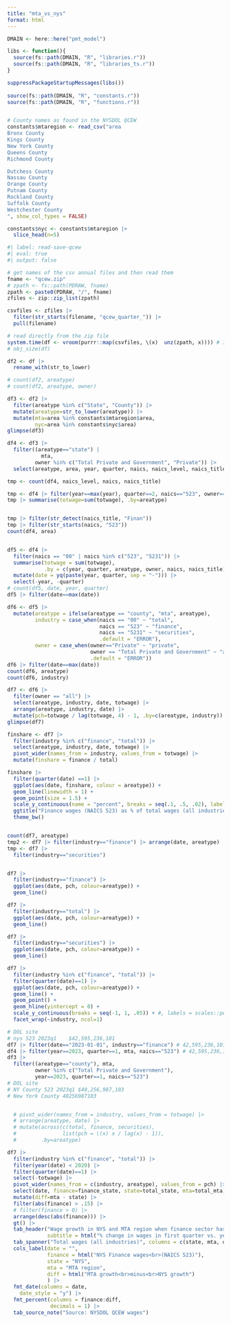 ```yaml
---
title: "mta_vs_nys"
format: html
---
```


```r


DMAIN <- here::here("pmt_model")

libs <- function(){
  source(fs::path(DMAIN, "R", "libraries.r"))
  source(fs::path(DMAIN, "R", "libraries_ts.r"))
}

suppressPackageStartupMessages(libs())
  
source(fs::path(DMAIN, "R", "constants.r"))
source(fs::path(DMAIN, "R", "functions.r"))


# County names as found in the NYSDOL QCEW
constants$mtaregion <- read_csv("area
Bronx County
Kings County
New York County
Queens County
Richmond County

Dutchess County
Nassau County
Orange County
Putnam County
Rockland County
Suffolk County
Westchester County
", show_col_types = FALSE)

constants$nyc <- constants$mtaregion |> 
  slice_head(n=5)


```

```r
#| label: read-save-qcew
#| eval: true
#| output: false

# get names of the csv annual files and then read them
fname <- "qcew.zip"
# zpath <- fs::path(PDRAW, fname)
zpath <- paste0(PDRAW, "/", fname)
zfiles <- zip::zip_list(zpath)

csvfiles <- zfiles |> 
  filter(str_starts(filename, "qcew_quarter_")) |> 
  pull(filename)

# read directly from the zip file
system.time(df <- vroom(purrr::map(csvfiles, \(x)  unz(zpath, x)))) # 12 secs
# obj_size(df)

df2 <- df |> 
  rename_with(str_to_lower)

# count(df2, areatype)
# count(df2, areatype, owner)

df3 <- df2 |> 
  filter(areatype %in% c("State", "County")) |> 
  mutate(areatype=str_to_lower(areatype)) |> 
  mutate(mta=area %in% constants$mtaregion$area,
         nyc=area %in% constants$nyc$area)
glimpse(df3)

df4 <- df3 |> 
  filter((areatype=="state") | 
           mta,
         owner %in% c("Total Private and Government", "Private")) |> 
  select(areatype, area, year, quarter, naics, naics_level, naics_title, owner, totwage)

tmp <- count(df4, naics_level, naics, naics_title)

tmp <- df4 |> filter(year==max(year), quarter==2, naics=="523", owner=="Total Private and Government")
tmp |> summarise(totwage=sum(totwage), .by=areatype)


tmp |> filter(str_detect(naics_title, "Finan"))
tmp |> filter(str_starts(naics, "523"))
count(df4, area)


df5 <- df4 |> 
  filter(naics == "00" | naics %in% c("523", "5231")) |> 
  summarise(totwage = sum(totwage),
            .by = c(year, quarter, areatype, owner, naics, naics_title)) |> 
  mutate(date = yq(paste(year, quarter, sep = "-"))) |> 
  select(-year, -quarter)
# count(df5, date, year, quarter)
df5 |> filter(date==max(date))

df6 <- df5 |> 
  mutate(areatype = ifelse(areatype == "county", "mta", areatype),
         industry = case_when(naics == "00" ~ "total",
                              naics == "523" ~ "finance",
                              naics == "5231" ~ "securities",
                              .default = "ERROR"),
         owner = case_when(owner=="Private" ~ "private",
                           owner == "Total Private and Government" ~ "all",
                           .default = "ERROR"))
df6 |> filter(date==max(date))  
count(df6, areatype)
count(df6, industry)

df7 <- df6 |> 
  filter(owner == "all") |> 
  select(areatype, industry, date, totwage) |> 
  arrange(areatype, industry, date) |> 
  mutate(pch=totwage / lag(totwage, 4) - 1, .by=c(areatype, industry))
glimpse(df7)

finshare <- df7 |> 
  filter(industry %in% c("finance", "total")) |> 
  select(areatype, industry, date, totwage) |> 
  pivot_wider(names_from = industry, values_from = totwage) |> 
  mutate(finshare = finance / total)

finshare |> 
  filter(quarter(date) ==1) |> 
  ggplot(aes(date, finshare, colour = areatype)) +
  geom_line(linewidth = 1) +
  geom_point(size = 1.5) +
  scale_y_continuous(name = "percent", breaks = seq(.1, .5, .02), labels = scales::label_percent(accuracy=.1)) +
  ggtitle("Finance wages (NAICS 523) as % of total wages (all industries)") +
  theme_bw()


count(df7, areatype)
tmp2 <- df7 |> filter(industry=="finance") |> arrange(date, areatype)
tmp <- df7 |> 
  filter(industry=="securities")


df7 |> 
  filter(industry=="finance") |> 
  ggplot(aes(date, pch, colour=areatype)) +
  geom_line()

df7 |> 
  filter(industry=="total") |> 
  ggplot(aes(date, pch, colour=areatype)) +
  geom_line()

df7 |> 
  filter(industry=="securities") |> 
  ggplot(aes(date, pch, colour=areatype)) +
  geom_line()

df7 |> 
  filter(industry %in% c("finance", "total")) |> 
  filter(quarter(date)==1) |> 
  ggplot(aes(date, pch, colour=areatype)) +
  geom_line() +
  geom_point() +
  geom_hline(yintercept = 0) +
  scale_y_continuous(breaks = seq(-1, 1, .05)) + #, labels = scales::percent_format)
  facet_wrap(~industry, ncol=1)

# DOL site
# nys 523 2023q1 	$42,595,236,101
df7 |> filter(date=="2023-01-01", industry=="finance") # 42,595,236,101
df4 |> filter(year==2023, quarter==1, mta, naics=="523") # 42,595,236,101
df3 |> 
  filter((areatype=="county"), mta,
         owner %in% c("Total Private and Government"),
         year==2023, quarter==1, naics=="523")
# DOL site 
# NY County 523 2023q1 $40,256,987,103
# New York County 40256987103


  # pivot_wider(names_from = industry, values_from = totwage) |> 
  # arrange(areatype, date) |> 
  # mutate(across(c(total, finance, securities),
  #               list(pch = \(x) x / lag(x) - 1)),
  #        .by=areatype)

df7 |> 
  filter(industry %in% c("finance", "total")) |> 
  filter(year(date) < 2020) |> 
  filter(quarter(date)==1) |> 
  select(-totwage) |> 
  pivot_wider(names_from = c(industry, areatype), values_from = pch) |> 
  select(date, finance=finance_state, state=total_state, mta=total_mta) |> 
  mutate(diff=mta - state) |>
  filter(abs(finance) > .15) |> 
  # filter(finance > 0) |> 
  arrange(desc(abs(finance))) |> 
  gt() |> 
  tab_header("Wage growth in NYS and MTA region when finance sector has large swings",
             subtitle = html("% change in wages in first quarter vs. year earlier<br>Sorted by absolute % change in finance"))  |> 
  tab_spanner("Total wages (all industries)", columns = c(state, mta, diff)) |> 
  cols_label(date = "",
             finance = html("NYS Finance wages<br>(NAICS 523)"),
             state = "NYS",
             mta = "MTA region",
             diff = html("MTA growth<br>minus<br>NYS growth")
             ) |> 
  fmt_date(columns = date,
    date_style = "y") |> 
  fmt_percent(columns = finance:diff,
              decimals = 1) |> 
  tab_source_note("Source: NYSDOL QCEW wages")
  


```

